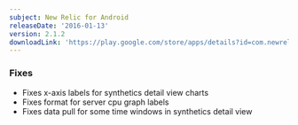 ```yaml
---
subject: New Relic for Android
releaseDate: '2016-01-13'
version: 2.1.2
downloadLink: 'https://play.google.com/store/apps/details?id=com.newrelic.rpm&hl=en'
---
```


### Fixes

* Fixes x-axis labels for synthetics detail view charts
* Fixes format for server cpu graph labels
* Fixes data pull for some time windows in synthetics detail view
